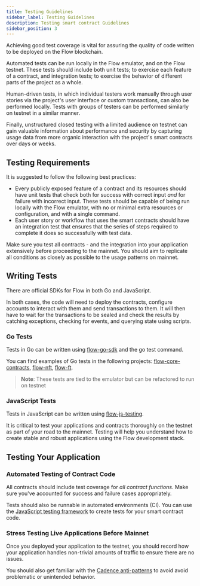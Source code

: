 ```yaml
---
title: Testing Guidelines
sidebar_label: Testing Guidelines
description: Testing smart contract Guidelines
sidebar_position: 3
---
```


Achieving good test coverage is vital for assuring the quality of code written to be deployed on the Flow blockchain.

Automated tests can be run locally in the Flow emulator, and on the Flow testnet. These tests should include both unit tests; to exercise each feature of a contract, and integration tests; to exercise the behavior of different parts of the project as a whole.

Human-driven tests, in which individual testers work manually through user stories via the project's user interface or custom transactions, can also be performed locally. Tests with groups of testers can be performed similarly on testnet in a similar manner.

Finally, unstructured closed testing with a limited audience on testnet can gain valuable information about performance and security by capturing usage data from more organic interaction with the project's smart contracts over days or weeks.

## Testing Requirements

It is suggested to follow the following best practices:

- Every publicly exposed feature of a contract and its resources should have unit tests that check both for success with correct input _and_ for failure with incorrect input.
  These tests should be capable of being run locally with the Flow emulator, with no or minimal extra resources or configuration, and with a single command.
- Each user story or workflow that uses the smart contracts should have an integration test that ensures that the series of steps required to complete it does so successfully with test data.

Make sure you test all contracts - and the integration into your application extensively before proceeding to the mainnet.
You should aim to replicate all conditions as closely as possible to the usage patterns on mainnet.

## Writing Tests

There are official SDKs for Flow in both Go and JavaScript.

In both cases, the code will need to deploy the contracts, configure accounts to interact with them and send transactions to them. It will then have to wait for the transactions to be sealed and check the results by catching exceptions, checking for events, and querying state using scripts.

### Go Tests

Tests in Go can be written using [flow-go-sdk](https://github.com/onflow/flow-go-sdk) and the go test command.

You can find examples of Go tests in the following projects: [flow-core-contracts](https://github.com/onflow/flow-core-contracts/tree/master/lib/go/test), [flow-nft](https://github.com/onflow/flow-nft/tree/master/lib/go/test), [flow-ft](https://github.com/onflow/flow-ft/tree/master/lib/go/test).

> **Note**: These tests are tied to the emulator but can be refactored to run on testnet

### JavaScript Tests

Tests in JavaScript can be written using [flow-js-testing](https://github.com/onflow/flow-js-testing).

It is critical to test your applications and contracts thoroughly on the testnet as part of your road to the mainnet. Testing will help you understand how to create stable and robust applications using the Flow development stack.

## Testing Your Application

### Automated Testing of Contract Code

All contracts should include test coverage for _all contract functions_. Make sure you've accounted for success and failure cases appropriately.

Tests should also be runnable in automated environments (CI). You can use the [JavaScript testing framework](https://github.com/onflow/flow-js-testing) to create tests for your smart contract code.

### Stress Testing Live Applications Before Mainnet

Once you deployed your application to the testnet, you should record how your application handles non-trivial amounts of traffic to ensure there are no issues.

You should also get familiar with the [Cadence anti-patterns](../../cadence/anti-patterns.mdx) to avoid avoid problematic or unintended behavior.
